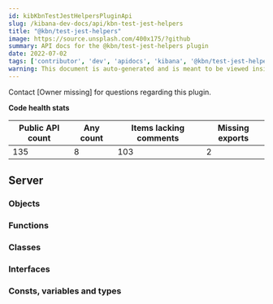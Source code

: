 ```yaml
---
id: kibKbnTestJestHelpersPluginApi
slug: /kibana-dev-docs/api/kbn-test-jest-helpers
title: "@kbn/test-jest-helpers"
image: https://source.unsplash.com/400x175/?github
summary: API docs for the @kbn/test-jest-helpers plugin
date: 2022-07-02
tags: ['contributor', 'dev', 'apidocs', 'kibana', '@kbn/test-jest-helpers']
warning: This document is auto-generated and is meant to be viewed inside our experimental, new docs system. Reach out in #docs-engineering for more info.
---
```




Contact [Owner missing] for questions regarding this plugin.

**Code health stats**

| Public API count  | Any count | Items lacking comments | Missing exports |
|-------------------|-----------|------------------------|-----------------|
| 135 | 8 | 103 | 2 |

## Server

### Objects
<DocDefinitionList data={kbnTestJestHelpersObj.server.objects}/>

### Functions
<DocDefinitionList data={kbnTestJestHelpersObj.server.functions}/>

### Classes
<DocDefinitionList data={kbnTestJestHelpersObj.server.classes}/>

### Interfaces
<DocDefinitionList data={kbnTestJestHelpersObj.server.interfaces}/>

### Consts, variables and types
<DocDefinitionList data={kbnTestJestHelpersObj.server.misc}/>


